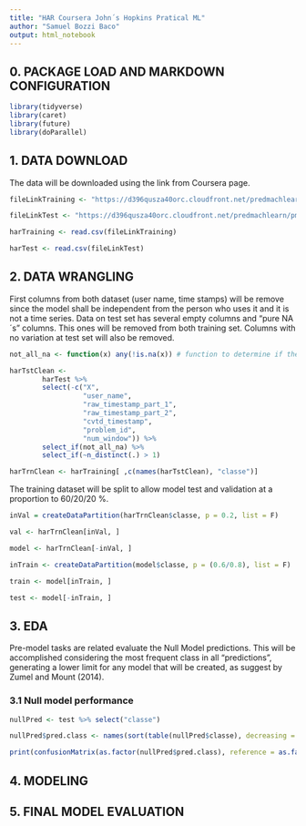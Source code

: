 ```yaml
---
title: "HAR Coursera John´s Hopkins Pratical ML"
author: "Samuel Bozzi Baco"
output: html_notebook
---
```

## 0. PACKAGE LOAD AND MARKDOWN CONFIGURATION

```r
library(tidyverse)
library(caret)
library(future)
library(doParallel)
```
## 1. DATA DOWNLOAD

The data will be downloaded using the link from Coursera page.
```r
fileLinkTraining <- "https://d396qusza40orc.cloudfront.net/predmachlearn/pml-training.csv" 

fileLinkTest <- "https://d396qusza40orc.cloudfront.net/predmachlearn/pml-testing.csv"

harTraining <- read.csv(fileLinkTraining)

harTest <- read.csv(fileLinkTest)
```
## 2. DATA WRANGLING

First columns from both dataset (user name, time stamps) will be remove since the model shall be independent from the person who uses it and it is not a time series. Data on test set has several empty columns and “pure NA´s” columns. This ones will be removed from both training set. Columns with no variation at test set will also be removed.

```r
not_all_na <- function(x) any(!is.na(x)) # function to determine if the column has all values like NA´s

harTstClean <-
        harTest %>%
        select(-c("X", 
                  "user_name", 
                  "raw_timestamp_part_1", 
                  "raw_timestamp_part_2", 
                  "cvtd_timestamp",
                  "problem_id",
                  "num_window")) %>%
        select_if(not_all_na) %>%
        select_if(~n_distinct(.) > 1)

harTrnClean <- harTraining[ ,c(names(harTstClean), "classe")]
```
The training dataset will be split to allow model test and validation at a proportion to 60/20/20 %. 
```r
inVal = createDataPartition(harTrnClean$classe, p = 0.2, list = F)

val <- harTrnClean[inVal, ]

model <- harTrnClean[-inVal, ]

inTrain <- createDataPartition(model$classe, p = (0.6/0.8), list = F)

train <- model[inTrain, ]

test <- model[-inTrain, ]
```
## 3. EDA

Pre-model tasks are related evaluate the Null Model predictions. This will be accomplished considering the most frequent class in all “predictions”, generating a lower limit for any model that will be created, as suggest by Zumel and Mount (2014). 

### 3.1 Null model performance

```r
nullPred <- test %>% select("classe")

nullPred$pred.class <- names(sort(table(nullPred$classe), decreasing = TRUE)[1])

print(confusionMatrix(as.factor(nullPred$pred.class), reference = as.factor(nullPred$classe)))
```



## 4. MODELING

## 5. FINAL MODEL EVALUATION